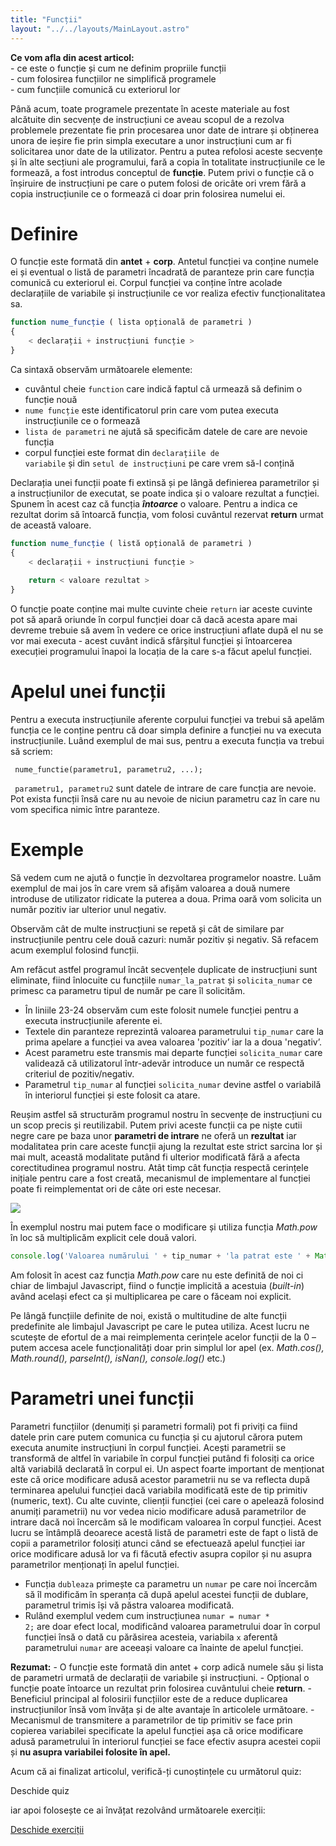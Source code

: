```yaml
---
title: "Funcții"
layout: "../../layouts/MainLayout.astro"
---
```



<Box knowledge>
<strong>Ce vom afla din acest articol:</strong>
<br/>- ce este o funcție și cum ne definim propriile funcții
<br/>- cum folosirea funcțiilor ne simplifică programele
<br/>- cum funcțiile comunică cu exteriorul lor
</Box>

Până acum, toate programele prezentate în aceste materiale au fost alcătuite din secvențe de instrucțiuni ce aveau scopul de a rezolva problemele prezentate fie prin procesarea unor date de intrare și obținerea unora de ieșire fie prin simpla executare a unor instrucțiuni cum ar fi solicitarea unor date de la utilizator. Pentru a putea refolosi aceste secvențe și în alte secțiuni ale programului, fară a copia în totalitate instrucțiunile ce le formează, a fost introdus conceptul de **funcție**. Putem privi o funcție că o înșiruire de instrucțiuni pe care o putem folosi de oricâte ori vrem fără a copia instrucțiunile ce o formează ci doar prin folosirea numelui ei.

# Definire #
O funcție este formată din <strong>antet</strong> + <strong>corp</strong>. Antetul funcției va conține numele ei și eventual o listă de parametri încadrată de paranteze prin care funcția comunică cu exteriorul ei. Corpul funcției va conține între acolade declarațiile de variabile și instrucțiunile ce vor realiza efectiv funcționalitatea sa.

```js
function nume_funcție ( lista opțională de parametri )
{
    < declarații + instrucțiuni funcție >
}
```

Ca sintaxă observăm următoarele elemente:
- cuvântul cheie <code>function</code> care indică faptul că urmează să definim o funcție nouă
- <code>nume funcție</code> este identificatorul prin care vom putea executa instrucțiunile ce o formează
- <code>lista de parametri</code> ne ajută să specificăm datele de care are nevoie funcția
- corpul funcției este format din <code>declarațiile de variabile</code> și din <code>setul de instrucțiuni</code> pe care vrem să-l conțină

Declarația unei funcții poate fi extinsă și pe lângă definierea parametrilor și a instrucțiunilor de executat, se poate indica și o valoare rezultat a funcției. Spunem în acest caz că funcția _**întoarce**_ o valoare. Pentru a indica ce rezultat dorim să întoarcă funcția, vom folosi cuvântul rezervat **return** urmat de această valoare.

```js
function nume_funcție ( listă opțională de parametri )
{
    < declarații + instrucțiuni funcție >
	
    return < valoare rezultat >
}
```

O funcție poate conține mai multe cuvinte cheie <code>return</code> iar aceste cuvinte pot să apară oriunde în corpul funcției doar că dacă acesta apare mai devreme trebuie să avem în vedere ce orice instrucțiuni aflate după el nu se vor mai executa - acest cuvânt indică sfârșitul funcției și întoarcerea execuției programului înapoi la locația de la care s-a făcut apelul funcției.

# Apelul unei funcții #
Pentru a executa instrucțiunile aferente corpului funcției va trebui să apelăm funcția ce le conține pentru că doar simpla definire a funcției nu va executa instrucțiunile. Luând exemplul de mai sus, pentru a executa funcția va trebui să scriem:

``` nume_functie(parametru1, parametru2, ...);```

``` parametru1, parametru2``` sunt datele de intrare de care funcția are nevoie. Pot exista funcții însă care nu au nevoie de niciun parametru caz în care nu vom specifica nimic între paranteze.

# Exemple #
Să vedem cum ne ajută o funcție în dezvoltarea programelor noastre. Luăm exemplul de mai jos în care vrem să afișăm valoarea a două numere introduse de utilizator ridicate la puterea a doua. Prima oară vom solicita un număr pozitiv iar ulterior unul negativ.

<div class="algovis" config-id="functii-basics.json" av-selected="2"></div>

Observăm cât de multe instrucțiuni se repetă și cât de similare par instrucțiunile pentru cele două cazuri: număr pozitiv și negativ. Să refacem acum exemplul folosind funcții.

<div class="algovis" config-id="functii-basics.json" av-selected="3"></div>

Am refăcut astfel programul încât secvențele duplicate de instrucțiuni sunt eliminate, fiind înlocuite cu funcțiile <code>numar_la_patrat</code> și <code>solicita_numar</code> ce primesc ca parametru tipul de număr pe care îl solicităm. 
- În liniile 23-24 observăm cum este folosit numele funcției pentru a executa instrucțiunile aferente ei. 
- Textele din paranteze reprezintă valoarea parametrului <code>tip_numar</code> care la prima apelare a funcției va avea valoarea 'pozitiv’ iar la a doua 'negativ’. 
- Acest parametru este transmis mai departe funcției <code>solicita_numar</code> care validează că utilizatorul într-adevăr introduce un număr ce respectă criteriul de pozitiv/negativ. 
- Parametrul <code>tip_numar</code> al funcției <code>solicita_numar</code> devine astfel o variabilă în interiorul funcției și este folosit ca atare.

Reușim astfel să structurăm programul nostru în secvențe de instrucțiuni cu un scop precis și reutilizabil. Putem privi aceste funcții ca pe niște cutii negre care pe baza unor **parametri de intrare** ne oferă un **rezultat** iar modalitatea prin care aceste funcții ajung la rezultat este strict sarcina lor și mai mult, această modalitate putând fi ulterior modificată fără a afecta corectitudinea programul nostru. Atât timp cât funcția respectă cerințele inițiale pentru care a fost creată, mecanismul de implementare al funcției poate fi reimplementat ori de câte ori este necesar.

<img src="../assets/imgs/black_box.png" class="img-box" />

În exemplul nostru mai putem face o modificare și utiliza funcția _Math.pow_ în loc să multiplicăm explicit cele două valori.

```js
console.log('Valoarea numărului ' + tip_numar + 'la patrat este ' + Math.pow(număr, 2));
```
Am folosit în acest caz funcția _Math.pow_ care nu este definită de noi ci chiar de limbajul Javascript, fiind o funcție implicită a acestuia (_built-in_) având același efect ca și multiplicarea pe care o făceam noi explicit.

<Box info>
Pe lângă funcțiile definite de noi, există o multitudine de alte funcții predefinite ale limbajul Javascript pe care le putea utiliza. Acest lucru ne scutește de efortul de a mai reimplementa cerințele acelor funcții de la 0 – putem accesa acele funcționalități doar prin simplul lor apel (ex. <em>Math.cos(), Math.round(), parseInt(), isNan(), console.log()</em> etc.)
</Box>

# Parametri unei funcții #
Parametri funcțiilor (denumiți și parametri formali) pot fi priviți ca fiind datele prin care putem comunica cu funcția și cu ajutorul cărora putem executa anumite instrucțiuni în corpul funcției. Acești parametrii se transformă de altfel în variabile în corpul funcției putând fi folosiți ca orice altă variabilă declarată în corpul ei. Un aspect foarte important de menționat este că orice modificare adusă acestor parametrii nu se va reflecta după terminarea apelului funcției dacă variabila modificată este de tip primitiv (numeric, text). Cu alte cuvinte, clienții funcției (cei care o apelează folosind anumiți parametrii) nu vor vedea nicio modificare adusă parametrilor de intrare dacă noi încercăm să le modificam valoarea în corpul funcției. Acest lucru se întâmplă deoarece acestă listă de parametri este de fapt o listă de copii a parametrilor folosiți atunci când se efectuează apelul funcției iar orice modificare adusă lor va fi făcută efectiv asupra copilor și nu asupra parametrilor menționați în apelul funcției.

<div class="algovis" config-id="functii-basics.json" av-selected="1"></div>

- Funcția <code>dubleaza</code> primește ca parametru un <code>numar</code> pe care noi încercăm să îl modificăm în speranța că după apelul acestei funcții de dublare, parametrul trimis își vă păstra valoarea modificată. 
- Rulând exemplul vedem cum instrucțiunea <code>numar = numar * 2;</code> are doar efect local, modificând valoarea parametrului doar în corpul funcției însă o dată cu părăsirea acesteia, variabila <code>x</code> aferentă parametrului <code>numar</code> are aceeași valoare ca înainte de apelul funcției.

<Box attention>
<strong>Rezumat:</strong>
- O funcție este formată din antet + corp adică numele său și lista de parametri urmată de declarații de variabile și instrucțiuni.
- Opțional o funcție poate întoarce un rezultat prin folosirea cuvântului cheie <strong>return</strong>.
- Beneficiul principal al folosirii funcțiilor este de a reduce duplicarea instrucțiunilor însă vom învăța și de alte avantaje în articolele următoare.
- Mecanismul de transmitere a parametrilor de tip primitiv se face prin copierea variabilei specificate la apelul funcției așa că orice modificare adusă parametrului în interiorul funcției se face efectiv asupra acestei copii și <strong>nu asupra variabilei folosite în apel.</strong>
</Box>

<div class="has-text-align-center">
<p>Acum că ai finalizat articolul, verifică-ți cunoștințele cu următorul quiz:</p>
<a config-id="functii.json" class="av-quiz av-btn-sm">Deschide quiz</a>
<p>iar apoi folosește ce ai învățat rezolvând următoarele exerciții:</p>
<a class="av-btn-sm" href="/exercitii-functii/" target="_blank" rel="noopener">Deschide exerciții</a>
</div>
